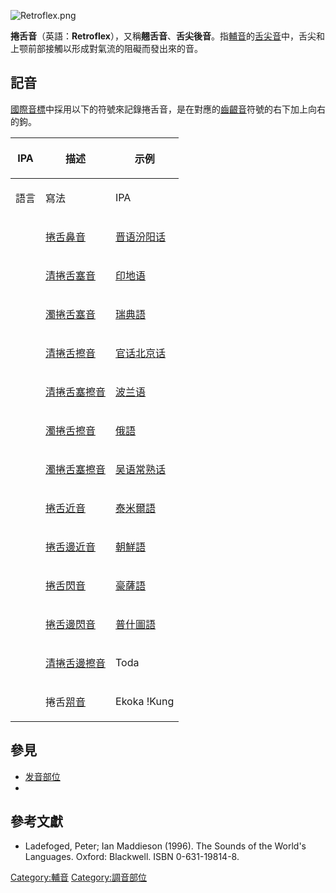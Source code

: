 [[File:Retroflex.png|thumb]]
{{clearright}}
{{发音部位}}

'''捲舌音'''（英語：'''Retroflex'''），又稱'''翹舌音'''、'''舌尖後音'''。指[[輔音|輔音]]的[[舌尖音|舌尖音]]中，舌尖和上颚前部接觸以形成對氣流的阻礙而發出來的音。

== 記音 ==
[[國際音標|國際音標]]中採用以下的符號來記錄捲舌音，是在對應的[[齒齦音|齒齦音]]符號的右下加上向右的鉤。

{| class=wikitable
|-
! rowspan="2" | IPA
! rowspan="2" | 描述
! colspan="4"| 示例
|-
! 語言
! 寫法
! IPA
! 含義
|-
! {{IPA|ɳ}} 
| [[捲舌鼻音|捲舌鼻音]] || [[晋语|晋语]][[汾阳话|汾阳话]] || 镊 || {{IPA|['''ɳ'''əʔ˥˧]}} || [[镊子|镊子]]
|-
! {{IPA|ʈ}} 
| [[清捲舌塞音|清捲舌塞音]] || [[印地语|印地语]] || टापू ('''ṭ'''āpū) || {{IPA|['''ʈ'''aːpuˑ]}} || [[島嶼|島嶼]]
|-
! {{IPA|ɖ}}
| [[濁捲舌塞音|濁捲舌塞音]] || [[瑞典語|瑞典語]] || {{lang|sv|no'''rd'''}} || {{IPA|[nuː'''ɖ''']}} || [[北|北]]
|-
! {{IPA|ʂ}}
| [[清捲舌擦音|清捲舌擦音]] ||[[官话|官话]][[北京话|北京话]]|| 上海 ('''Sh'''ànghǎi) || {{IPA|['''ʂ'''ɑ̂ŋ.xàɪ]}} || [[上海|上海]]
|-
! {{IPA|ʈʂ}}
| [[清捲舌塞擦音|清捲舌塞擦音]] ||[[波兰语|波兰语]]|| '''cz'''as || {{IPA|[ˈ'''ʈʂ'''äs̪]}} || [[时间|时间]]
|-
! {{IPA|ʐ}} 
| [[濁捲舌擦音|濁捲舌擦音]] || [[俄語|俄語]] || '''ж'''аба || {{IPA|[ˈ'''ʐ'''abə]}} || [[蟾蜍|蟾蜍]]
|-
! {{IPA|ɖʐ}}
| [[濁捲舌塞擦音|濁捲舌塞擦音]] ||[[吴语|吴语]][[常熟话|常熟话]]|| '''J'''anzhoh || {{IPA|['''dʐ'''an ʐɔʔ]}} || [[常熟|常熟]]
|-
! {{IPA|ɻ}}
| [[捲舌近音|捲舌近音]] || [[泰米爾語|泰米爾語]] || தமிழ் (Tami'''l''') || {{IPA|[t̪ɐmɨ'''ɻ''']}} || [[泰米爾|泰米爾]]
|-
! {{IPA|ɭ}}
| [[捲舌邊近音|捲舌邊近音]] || [[朝鮮語|朝鮮語]] || {{lang|ko|천리마}} || {{IPA|[tsʰɔ'''ɭɭ'''ima]}} || [[千里馬_(朝鮮)|千里馬]]
|-
! {{IPA|ɽ}}
| [[捲舌閃音|捲舌閃音]] || [[豪薩語|豪薩語]] || {{lang|ha|shaa'''r'''a}} || {{IPA|[ʃáː'''ɽ'''a]}} || 掃除
|-
! {{IPA|ɭ̆}}
| [[捲舌邊閃音|捲舌邊閃音]] || [[普什圖語|普什圖語]] || {{rtl-lang|ps|'''ړ'''وند}} || {{IPA|['''ɭ̆'''und]}} || 盲
|-
! {{IPA|ꞎ}}
| [[清捲舌邊擦音|清捲舌邊擦音]] || Toda || || {{IPA|[pʏːꞎ]}} || [[夏季|夏季]]
|-
! {{IPA|ǃ˞ (‼)}}
| 捲舌[[喌音|喌音]] || Ekoka !Kung || || {{IPA|['''ɡǃ˞'''ú]}} || [[水|水]]
|}

== 參見 ==
* [[发音部位|发音部位]]
* {{Tsl|en|Index of phonetics articles|語音學主題索引}}

== 參考文獻 ==
* Ladefoged, Peter; Ian Maddieson (1996). The Sounds of the World's Languages. Oxford: Blackwell. ISBN 0-631-19814-8.

{{Consonants}}

[[Category:輔音|Category:輔音]]
[[Category:調音部位|Category:調音部位]]